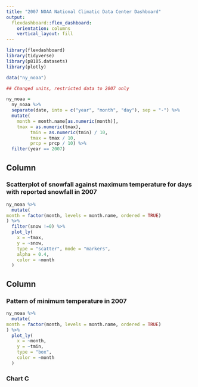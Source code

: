 ```yaml
---
title: "2007 NOAA National Climatic Data Center Dashboard"
output: 
  flexdashboard::flex_dashboard:
    orientation: columns
    vertical_layout: fill
---
```


```r
library(flexdashboard)
library(tidyverse)
library(p8105.datasets)
library(plotly)

data("ny_noaa")

## Changed units, restricted data to 2007 only

ny_noaa = 
  ny_noaa %>% 
  separate(date, into = c("year", "month", "day"), sep = "-") %>% 
  mutate(
    month = month.name[as.numeric(month)],
    tmax = as.numeric(tmax), 
         tmin = as.numeric(tmin) / 10,
         tmax = tmax / 10,
         prcp = prcp / 10) %>% 
  filter(year == 2007)
```

Column {data-width=650}
-----------------------------------------------------------------------

### Scatterplot of snowfall against maximum temperature for days with reported snowfall in 2007

```r
ny_noaa %>% 
  mutate(
month = factor(month, levels = month.name, ordered = TRUE)
) %>% 
  filter(snow !=0) %>% 
  plot_ly(
    x = ~tmax,
    y = ~snow,
    type = "scatter", mode = "markers",
    alpha = 0.4,
    color = ~month
  )
```

Column {data-width=350}
-----------------------------------------------------------------------

### Pattern of minimum temperature in 2007

```r
ny_noaa %>% 
  mutate(
month = factor(month, levels = month.name, ordered = TRUE)
) %>% 
  plot_ly(
    x = ~month,
    y = ~tmin,
    type = "box",
    color = ~month
  )
```

### Chart C

```r

```

